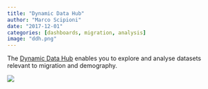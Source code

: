 ```yaml
---
title: "Dynamic Data Hub"
author: "Marco Scipioni"
date: "2017-12-01"
categories: [dashboards, migration, analysis]
image: "ddh.png"
---
```


The [Dynamic Data Hub](https://migration-demography-tools.jrc.ec.europa.eu/data-hub/) enables you to explore and analyse datasets relevant to migration and demography.

![](ddh.png)



